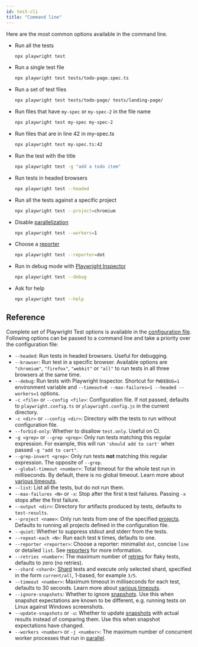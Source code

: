 ```yaml
---
id: test-cli
title: "Command line"
---
```


Here are the most common options available in the command line.
- Run all the tests

  ```bash
  npx playwright test
  ```

- Run a single test file

  ```bash
  npx playwright test tests/todo-page.spec.ts
  ```

- Run a set of test files

  ```bash
  npx playwright test tests/todo-page/ tests/landing-page/
  ```

- Run files that have `my-spec` or `my-spec-2` in the file name

  ```bash
  npx playwright test my-spec my-spec-2
  ```

- Run files that are in line 42 in my-spec.ts

  ```bash
  npx playwright test my-spec.ts:42
  ```

- Run the test with the title

  ```bash
  npx playwright test -g "add a todo item"
  ```

- Run tests in headed browsers

  ```bash
  npx playwright test --headed
  ```

- Run all the tests against a specific project

  ```bash
  npx playwright test --project=chromium
  ```

- Disable [parallelization](./test-parallel.mdx)

  ```bash
  npx playwright test --workers=1
  ```

- Choose a [reporter](./test-reporters.mdx)

  ```bash
  npx playwright test --reporter=dot
  ```

- Run in debug mode with [Playwright Inspector](./debug.mdx)

  ```bash
  npx playwright test --debug
  ```

- Ask for help

  ```bash
  npx playwright test --help
  ```

## Reference

Complete set of Playwright Test options is available in the [configuration file](./test-advanced.mdx). Following options can be passed to a command line and take a priority over the configuration file:
- `--headed`: Run tests in headed browsers. Useful for debugging.
- `--browser`: Run test in a specific browser. Available options are  `"chromium"`, `"firefox"`, `"webkit"` or `"all"` to run tests in all three browsers at the same time.
- `--debug`: Run tests with Playwright Inspector. Shortcut for `PWDEBUG=1` environment variable and `--timeout=0 --max-failures=1 --headed --workers=1` options.
- `-c <file>` or `--config <file>`: Configuration file. If not passed, defaults to `playwright.config.ts` or `playwright.config.js` in the current directory.
- `-c <dir>` or `--config <dir>`: Directory with the tests to run without configuration file.
- `--forbid-only`: Whether to disallow `test.only`. Useful on CI.
- `-g <grep>` or `--grep <grep>`: Only run tests matching this regular expression. For example, this will run `'should add to cart'` when passed `-g "add to cart"`.
- `--grep-invert <grep>`: Only run tests **not** matching this regular expression. The opposite of `--grep`.
- `--global-timeout <number>`: Total timeout for the whole test run in milliseconds. By default, there is no global timeout. Learn more about [various timeouts](./test-timeouts.mdx).
- `--list`: List all the tests, but do not run them.
- `--max-failures <N>` or `-x`: Stop after the first `N` test failures. Passing `-x` stops after the first failure.
- `--output <dir>`: Directory for artifacts produced by tests, defaults to `test-results`.
- `--project <name>`: Only run tests from one of the specified [projects](./test-advanced.mdx#projects). Defaults to running all projects defined in the configuration file.
- `--quiet`: Whether to suppress stdout and stderr from the tests.
- `--repeat-each <N>`: Run each test `N` times, defaults to one.
- `--reporter <reporter>`: Choose a reporter: minimalist `dot`, concise `line` or detailed `list`. See [reporters](./test-reporters.mdx) for more information.
- `--retries <number>`: The maximum number of [retries](./test-retries.mdx#retries) for flaky tests, defaults to zero (no retries).
- `--shard <shard>`: [Shard](./test-parallel.mdx#shard-tests-between-multiple-machines) tests and execute only selected shard, specified in the form `current/all`, 1-based, for example `3/5`.
- `--timeout <number>`: Maximum timeout in milliseconds for each test, defaults to 30 seconds. Learn more about [various timeouts](./test-timeouts.mdx).
- `--ignore-snapshots`: Whether to ignore [snapshots](./test-snapshots.mdx). Use this when snapshot expectations are known to be different, e.g. running tests on Linux against Windows screenshots.
- `--update-snapshots` or `-u`: Whether to update [snapshots](./test-snapshots.mdx) with actual results instead of comparing them. Use this when snapshot expectations have changed.
- `--workers <number>` or `-j <number>`: The maximum number of concurrent worker processes that run in [parallel](./test-parallel.mdx).


[Accessibility]: /api/class-accessibility.mdx "Accessibility"
[Android]: /api/class-android.mdx "Android"
[AndroidDevice]: /api/class-androiddevice.mdx "AndroidDevice"
[AndroidInput]: /api/class-androidinput.mdx "AndroidInput"
[AndroidSocket]: /api/class-androidsocket.mdx "AndroidSocket"
[AndroidWebView]: /api/class-androidwebview.mdx "AndroidWebView"
[APIRequest]: /api/class-apirequest.mdx "APIRequest"
[APIRequestContext]: /api/class-apirequestcontext.mdx "APIRequestContext"
[APIResponse]: /api/class-apiresponse.mdx "APIResponse"
[APIResponseAssertions]: /test-assertions.mdx "APIResponseAssertions"
[Browser]: /api/class-browser.mdx "Browser"
[BrowserContext]: /api/class-browsercontext.mdx "BrowserContext"
[BrowserServer]: /api/class-browserserver.mdx "BrowserServer"
[BrowserType]: /api/class-browsertype.mdx "BrowserType"
[CDPSession]: /api/class-cdpsession.mdx "CDPSession"
[ConsoleMessage]: /api/class-consolemessage.mdx "ConsoleMessage"
[Coverage]: /api/class-coverage.mdx "Coverage"
[Dialog]: /api/class-dialog.mdx "Dialog"
[Download]: /api/class-download.mdx "Download"
[Electron]: /api/class-electron.mdx "Electron"
[ElectronApplication]: /api/class-electronapplication.mdx "ElectronApplication"
[ElementHandle]: /api/class-elementhandle.mdx "ElementHandle"
[FileChooser]: /api/class-filechooser.mdx "FileChooser"
[Frame]: /api/class-frame.mdx "Frame"
[FrameLocator]: /api/class-framelocator.mdx "FrameLocator"
[JSHandle]: /api/class-jshandle.mdx "JSHandle"
[Keyboard]: /api/class-keyboard.mdx "Keyboard"
[Locator]: /api/class-locator.mdx "Locator"
[LocatorAssertions]: /test-assertions.mdx "LocatorAssertions"
[Logger]: /api/class-logger.mdx "Logger"
[Mouse]: /api/class-mouse.mdx "Mouse"
[Page]: /api/class-page.mdx "Page"
[PageAssertions]: /test-assertions.mdx "PageAssertions"
[Playwright]: /api/class-playwright.mdx "Playwright"
[PlaywrightAssertions]: /test-assertions.mdx "PlaywrightAssertions"
[Request]: /api/class-request.mdx "Request"
[Response]: /api/class-response.mdx "Response"
[Route]: /api/class-route.mdx "Route"
[ScreenshotAssertions]: /test-assertions.mdx "ScreenshotAssertions"
[Selectors]: /api/class-selectors.mdx "Selectors"
[TimeoutError]: /api/class-timeouterror.mdx "TimeoutError"
[Touchscreen]: /api/class-touchscreen.mdx "Touchscreen"
[Tracing]: /api/class-tracing.mdx "Tracing"
[Video]: /api/class-video.mdx "Video"
[WebSocket]: /api/class-websocket.mdx "WebSocket"
[Worker]: /api/class-worker.mdx "Worker"
[Fixtures]: /api/class-fixtures.mdx "Fixtures"
[Storage]: /api/class-storage.mdx "Storage"
[Test]: /api/class-test.mdx "Test"
[TestConfig]: /api/class-testconfig.mdx "TestConfig"
[TestError]: /api/class-testerror.mdx "TestError"
[TestInfo]: /api/class-testinfo.mdx "TestInfo"
[TestOptions]: /api/class-testoptions.mdx "TestOptions"
[TestProject]: /api/class-testproject.mdx "TestProject"
[WorkerInfo]: /api/class-workerinfo.mdx "WorkerInfo"
[Location]: /api/class-location.mdx "Location"
[Reporter]: /api/class-reporter.mdx "Reporter"
[Suite]: /api/class-suite.mdx "Suite"
[TestCase]: /api/class-testcase.mdx "TestCase"
[TestResult]: /api/class-testresult.mdx "TestResult"
[TestStep]: /api/class-teststep.mdx "TestStep"
[Element]: https://developer.mozilla.org/en-US/docs/Web/API/element "Element"
[EvaluationArgument]: /evaluating.mdx#evaluation-argument "EvaluationArgument"
[Promise]: https://developer.mozilla.org/en-US/docs/Web/JavaScript/Reference/Global_Objects/Promise "Promise"
[iterator]: https://developer.mozilla.org/en-US/docs/Web/JavaScript/Reference/Iteration_protocols "Iterator"
[origin]: https://developer.mozilla.org/en-US/docs/Glossary/Origin "Origin"
[selector]: https://developer.mozilla.org/en-US/docs/Web/CSS/CSS_Selectors "selector"
[Serializable]: https://developer.mozilla.org/en-US/docs/Web/JavaScript/Reference/Global_Objects/JSON/stringify#Description "Serializable"
[UIEvent.detail]: https://developer.mozilla.org/en-US/docs/Web/API/UIEvent/detail "UIEvent.detail"
[UnixTime]: https://en.wikipedia.org/wiki/Unix_time "Unix Time"
[xpath]: https://developer.mozilla.org/en-US/docs/Web/XPath "xpath"

[Array]: https://developer.mozilla.org/en-US/docs/Web/JavaScript/Reference/Global_Objects/Array "Array"
[boolean]: https://developer.mozilla.org/en-US/docs/Web/JavaScript/Data_structures#Boolean_type "Boolean"
[Buffer]: https://nodejs.org/api/buffer.html#buffer_class_buffer "Buffer"
[ChildProcess]: https://nodejs.org/api/child_process.html "ChildProcess"
[Error]: https://nodejs.org/api/errors.html#errors_class_error "Error"
[EventEmitter]: https://nodejs.org/api/events.html#events_class_eventemitter "EventEmitter"
[function]: https://developer.mozilla.org/en-US/docs/Web/JavaScript/Reference/Global_Objects/Function "Function"
[Map]: https://developer.mozilla.org/en-US/docs/Web/JavaScript/Reference/Global_Objects/Map "Map"
[null]: https://developer.mozilla.org/en-US/docs/Web/JavaScript/Reference/Global_Objects/null "null"
[number]: https://developer.mozilla.org/en-US/docs/Web/JavaScript/Data_structures#Number_type "Number"
[Object]: https://developer.mozilla.org/en-US/docs/Web/JavaScript/Reference/Global_Objects/Object "Object"
[Promise]: https://developer.mozilla.org/en-US/docs/Web/JavaScript/Reference/Global_Objects/Promise "Promise"
[Readable]: https://nodejs.org/api/stream.html#stream_class_stream_readable "Readable"
[RegExp]: https://developer.mozilla.org/en-US/docs/Web/JavaScript/Reference/Global_Objects/RegExp "RegExp"
[string]: https://developer.mozilla.org/en-US/docs/Web/JavaScript/Data_structures#String_type "string"
[void]: https://developer.mozilla.org/en-US/docs/Web/JavaScript/Reference/Global_Objects/undefined "void"
[URL]: https://nodejs.org/api/url.html "URL"

[all available image tags]: https://mcr.microsoft.com/en-us/product/playwright/about "all available image tags"
[Docker Hub]: https://hub.docker.com/_/microsoft-playwright "Docker Hub"
[Dockerfile.focal]: https://github.com/microsoft/playwright/blob/main/utils/docker/Dockerfile.focal "Dockerfile.focal"
